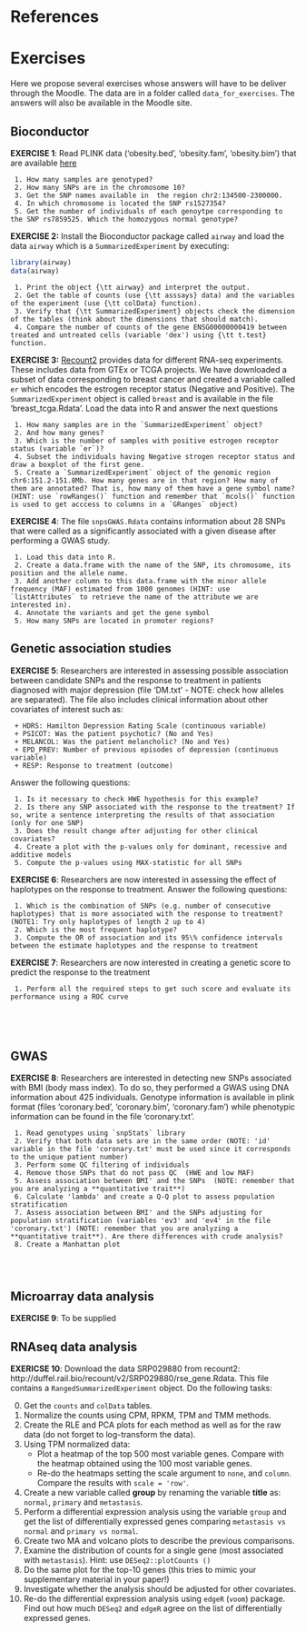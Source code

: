 # References

<div id="refs"></div>


# Exercises


Here we propose several exercises whose answers will have to be deliver through the Moodle. The data are in a folder called `data_for_exercises`. The answers will also be available in the Moodle site. 


## Bioconductor {#BioCEx}



**EXERCISE 1**: Read PLINK data ('obesity.bed', 'obesity.fam', 'obesity.bim') that are available [here](https://github.com/isglobal-brge/brgedata/tree/master/inst/extdata)

     1. How many samples are genotyped?
     2. How many SNPs are in the chromosome 10?
     3. Get the SNP names available in  the region chr2:134500-2300000.
     4. In which chromosome is located the SNP rs1527354?
     5. Get the number of individuals of each genoytpe corresponding to the SNP rs7859525. Which the homozygous normal genotype?




**EXERCISE 2:** Install the Bioconductor package called `airway` and load the data `airway` which is a `SummarizedExperiment` by executing:

```r
library(airway)
data(airway)
```

     1. Print the object {\tt airway} and interpret the output.
     2. Get the table of counts (use {\tt asssays} data) and the variables of the experiment (use {\tt colData} function).
     3. Verify that {\tt SummarizedExperiment} objects check the dimension of the tables (think about the dimensions that should match).
     4. Compare the number of counts of the gene ENSG00000000419 between treated and untreated cells (variable 'dex') using {\tt t.test} function.





**EXERCISE 3:** [Recount2](https://jhubiostatistics.shinyapps.io/recount/) provides data for different RNA-seq experiments. These includes data from GTEx or TCGA projects. We have downloaded a subset of data corresponding to breast cancer and created a variable called `er` which encodes the estrogen receptor status (Negative and Positive). The `SummarizedExperiment` object is called `breast` and is available in the file 'breast_tcga.Rdata'. Load the data into R and answer the next questions

     1. How many samples are in the `SummarizedExperiment` object?
     2. And how many genes?
     3. Which is the number of samples with positive estrogen receptor status (variable `er`)?
     4. Subset the individuals having Negative strogen receptor status and draw a boxplot of the first gene. 
     5. Create a `SummarizedExperiment` object of the genomic region chr6:151.2-151.8Mb. How many genes are in that region? How many of them are annotated? That is, how many of them have a gene symbol name? (HINT: use `rowRanges()` function and remember that `mcols()` function is used to get acccess to columns in a `GRanges` object) 




**EXERCISE 4**: The file `snpsGWAS.Rdata` contains information about 28 SNPs that were called as a significantly associated with a given disease after performing a GWAS study.

     1. Load this data into R.
     2. Create a data.frame with the name of the SNP, its chromosome, its position and the allele name.
     3. Add another column to this data.frame with the minor allele frequency (MAF) estimated from 1000 genomes (HINT: use `listAttributes` to retrieve the name of the attribute we are interested in).
     4. Annotate the variants and get the gene symbol
     5. How many SNPs are located in promoter regions?


## Genetic association studies



**EXERCISE 5**: Researchers are interested in assessing possible association between candidate SNPs and the response to treatment in patients diagnosed with major depression (file 'DM.txt' - NOTE: check how alleles are separated). The file also includes clinical information about other covariates of interest such as:

     + HDRS: Hamilton Depression Rating Scale (continuous variable)
     + PSICOT: Was the patient psychotic? (No and Yes)
     + MELANCOL: Was the patient melancholic? (No and Yes)
     + EPD_PREV: Number of previous episodes of depression (continuous variable)
     + RESP: Response to treatment (outcome)

Answer the following questions:

     1. Is it necessary to check HWE hypothesis for this example?
     2. Is there any SNP associated with the response to the treatment? If so, write a sentence interpreting the results of that association (only for one SNP)
     3. Does the result change after adjusting for other clinical covariates?
     4. Create a plot with the p-values only for dominant, recessive and additive models
     5. Compute the p-values using MAX-statistic for all SNPs





**EXERCISE 6**: Researchers are now interested in assessing the effect of haplotypes on the response to treatment. Answer the following questions:

     1. Which is the combination of SNPs (e.g. number of consecutive haplotypes) that is more associated with the response to treatment? (NOTE1: Try only haplotypes of length 2 up to 4)
     2. Which is the most frequent haplotype?
     3. Compute the OR of association and its 95\% confidence intervals between the estimate haplotypes and the response to treatment


**EXERCISE 7**: Researchers are now interested in creating a genetic score to predict the response to the treatment

     1. Perform all the required steps to get such score and evaluate its performance using a ROC curve
     
     
     
     
## GWAS



**EXERCISE 8**: Researchers are interested in detecting new SNPs associated with BMI (body mass index). To do so, they performed a GWAS using DNA information about 425 individuals. Genotype information is available in plink format (files 'coronary.bed', 'coronary.bim', 'coronary.fam') while phenotypic information can be found in the file 'coronary.txt'.

     1. Read genotypes using `snpStats` library
     2. Verify that both data sets are in the same order (NOTE: 'id' variable in the file 'coronary.txt' must be used since it corresponds to the unique patient number)
     3. Perform some QC filtering of individuals
     4. Remove those SNPs that do not pass QC  (HWE and low MAF)
     5. Assess association between BMI' and the SNPs  (NOTE: remember that you are analyzing a **quantitative trait**)
     6. Calculate 'lambda' and create a Q-Q plot to assess population stratification
     7. Assess association between BMI' and the SNPs adjusting for population stratification (variables 'ev3' and 'ev4' in the file 'coronary.txt') (NOTE: remember that you are analyzing a **quantitative trait**). Are there differences with crude analysis?
     8. Create a Manhattan plot
     
     
     
## Microarray data analysis {#Microarray-exerc}  

**EXERCISE 9**: To be supplied


## RNAseq data analysis {#RNAseq-exerc}

**EXERICSE 10**: Download the data SRP029880 from recount2: http://duffel.rail.bio/recount/v2/SRP029880/rse_gene.Rdata. This file contains a `RangedSummarizedExperiment` object. Do the following tasks:

0. Get the `counts` and `colData` tables.
1. Normalize the counts using CPM, RPKM, TPM and TMM methods.
2. Create the RLE and PCA plots for each method as well as for the raw data (do not forget to log-transform the data).
3. Using TPM normalized data:
     - Plot a heatmap of the top 500 most variable genes. Compare with the heatmap obtained using the 100 most variable genes.
     - Re-do the heatmaps setting the scale argument to `none`, and `column`. Compare the results with `scale = 'row'`.
4. Create a new variable called **group** by renaming the variable **title** as: `normal`, `primary` and `metastasis`. 
5. Perform a differential expression analysis using the variable `group` and get the list of differentially expressed genes comparing `metastasis vs normal` and `primary vs normal`. 
5. Create two MA and volcano plots to describe the previous comparisons. 
6. Examine the distribution of counts for a single gene (most associated with `metastasis`). Hint: use `DESeq2::plotCounts ()`
7. Do the same plot for the top-10 genes (this tries to mimic your supplementary material in your paper!)
8. Investigate whether the analysis should be adjusted for other covariates.
9. Re-do the differential expression analysis using `edgeR` (`voom`) package. Find out how much `DESeq2` and `edgeR` agree on the list of differentially expressed genes. 
     


